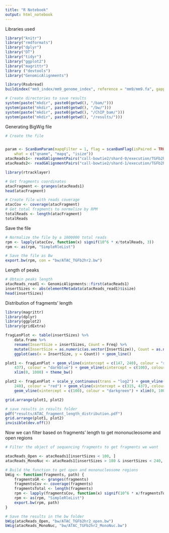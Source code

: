 ---
title: "R Notebook"
output: html_notebook
---

Libraries used 

```{r}
library("knitr")
library("rmdformats")
library("dplyr")
library("DT")
library("tidyr")
library("ggplot2")
library("magrittr")
library ("devtools")
library("GenomicAlignments")

```

```{r}
library(Rsubread)
buildindex("mm9_index/mm9_genome_index", reference = "mm9/mm9.fa", gappedIndex = T)

# Create directories to save results
system(paste("mkdir", paste0(getwd(), "/bam/")))
system(paste("mkdir", paste0(getwd(), "/bw/")))
system(paste("mkdir", paste0(getwd(), "/ChIP_bam/")))
system(paste("mkdir", paste0(getwd(), "/results/")))
```




Generating BigWig file
```{r}
# Create the file


param <- ScanBamParam(mapqFilter = 1, flag = scanBamFlag(isPaired = TRUE, isProperPair = TRUE),
    what = c("qname", "mapq", "isize"))
atacReads1<- readGAlignmentPairs("call-bowtie2/shard-0/execution/TGFb2hr1_1.trim.merged.bam", param = param)
atacReads2<- readGAlignmentPairs("call-bowtie2/shard-1/execution/TGFb2hr2_1.trim.merged.bam", param = param)
```


```{r}
library(rtracklayer)

# Get fragments coordinates
atacFragment <- granges(atacReads1)
head(atacFragment)

# Create file with reads coverage
atacCov <- coverage(atacFragment)
# Get total fragments to normalize by RPM 
totalReads <- length(atacFragment)
totalReads
```

Save the file
```{r}
# Normalize the file by a 1000000 total reads
rpm <- lapply(atacCov, function(x) signif(10^6 * x/totalReads, 3))
rpm <- as(rpm, "SimpleRleList")

# Save the file as Bw
export.bw(rpm, con = "bw/ATAC_TGFb2hr2.bw")
```


Length of peaks 

```{r}
# Obtain peaks length
atacReads_read1 <- GenomicAlignments::first(atacReads1)
insertSizes <- abs(elementMetadata(atacReads_read1)$isize)
head(insertSizes)
```

Distribution of fragments' length

```{r}
library(magrittr)
library(dplyr)
library(ggplot2)
library(gridExtra)

fragLenPlot <- table(insertSizes) %>%
    data.frame %>%
    rename(InsertSize = insertSizes, Count = Freq) %>%
    mutate(InsertSize = as.numeric(as.vector(InsertSize)), Count = as.numeric(as.vector(Count))) %>%
    ggplot(aes(x = InsertSize, y = Count)) + geom_line()

plot1 <- fragLenPlot + geom_vline(xintercept = c(147, 240), colour = "red") + geom_vline(xintercept = c(315,
    437), colour = "darkblue") + geom_vline(xintercept = c(100), colour = "darkgreen") +
    xlim(0, 1000) + theme_bw()

plot2 <- fragLenPlot + scale_y_continuous(trans = "log2") + geom_vline(xintercept = c(147,
    240), colour = "red") + geom_vline(xintercept = c(315, 437), colour = "darkblue") +
    geom_vline(xintercept = c(100), colour = "darkgreen") + xlim(0, 1000) + theme_bw()

grid.arrange(plot1, plot2)

# save results in results folder
pdf("results/ATAC_fragment_length_distribution.pdf")
grid.arrange(plot1, plot2)
invisible(dev.off())
```

Now we can filter based on fragments' length to get mononucleosome and open regions

```{r}
# Filter the object of sequencing fragments to get fragments we want

atacReads_Open <- atacReads1[insertSizes < 100, ]
atacReads_MonoNuc <- atacReads1[insertSizes > 180 & insertSizes < 240, ]

# Build the function to get open and mononucleosome regions
bWig <- function(fragments, path) {
    fragmentsGR <- granges(fragments)
    fragmentsCov <- coverage(fragments)
    fragmentsTotal <- length(fragments)
    rpm <- lapply(fragmentsCov, function(x) signif(10^6 * x/fragmentsTotal, 3))
    rpm <- as(rpm, "SimpleRleList")
    export.bw(rpm, path)
}

# Save the results in the bw folder
bWig(atacReads_Open, "bw/ATAC_TGFb2hr2_open.bw")
bWig(atacReads_MonoNuc, "bw/ATAC_TGFb2hr2_MonoNuc.bw")
```

